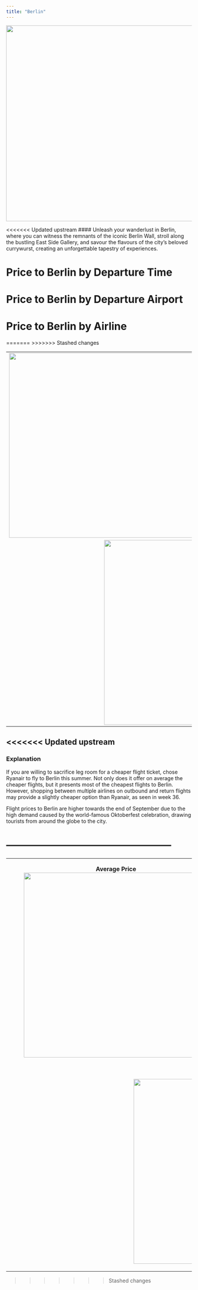 ```yaml
---
title: "Berlin"
---
```

<p style='text-align:center'>
    <img src="figures/Wallpapers/berlin.jpg" width="960" height="530" />
</p>

<<<<<<< Updated upstream
#### Unleash your wanderlust in Berlin, where you can witness the remnants of the iconic Berlin Wall, stroll along the bustling East Side Gallery, and savour the flavours of the city's beloved currywurst, creating an unforgettable tapestry of experiences.
<br>

# Price to Berlin by Departure Time

# Price to Berlin by Departure Airport

# Price to Berlin by Airline

=======
>>>>>>> Stashed changes
<table>
<tr>
    <td> <img src="figures/prices_flights/berlin_price_average.png" style="width: 500px;"/> </td>
    <td> <img src="figures/prices_flights/berlin_price_median.png" style="width: 500px;"/> </td>
</tr>
<tr>
    <td colspan="2" style="text-align:center;"> <img src="figures/prices_flights/berlin_price_min.png" style="width: 500px;"/> </td>
</tr>
</table>

<<<<<<< Updated upstream
------------------------------------------------

### Explanation

If you are willing to sacrifice leg room for a cheaper flight ticket, chose Ryanair to fly to Berlin this summer. Not only does it offer on average the cheaper flights, but it presents most of the cheapest flights to Berlin. However, shopping between multiple airlines on outbound and return flights may provide a slightly cheaper option than Ryanair, as seen in week 36.

Flight prices to Berlin are higher towards the end of September due to the high demand caused by the world-famous Oktoberfest celebration, drawing tourists from around the globe to the city.

------------------------------------------------
=======

<table>
<tr>
    <td> 
        <figure>
            <figcaption style="text-align: center;"><strong>Average Price</strong></figcaption>
            <img src="figures/prices_flights/berlin_price_average.png" style="width: 500px;"/>
        </figure>
    </td>
    <td> 
        <figure>
            <figcaption style="text-align: center;"><strong>Median Price</strong></figcaption>
            <img src="figures/prices_flights/berlin_price_median.png" style="width: 500px;"/>
        </figure>
    </td>
</tr>
<tr>
    <td colspan="2" style="text-align:center;"> 
        <figure>
            <figcaption style="text-align: center;"><strong>Minimum Price</strong></figcaption>
            <img src="figures/prices_flights/berlin_price_min.png" style="width: 500px;"/>
        </figure>
    </td>
</tr>
</table>

>>>>>>> Stashed changes

